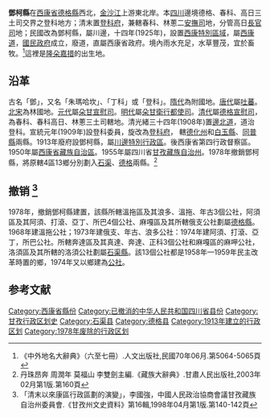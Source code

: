 '''鄧柯縣'''在[[西康省|西康省]][[德格縣|德格縣]]西北，[[金沙江|金沙江]]上游東北岸。本[[四川|四川]]邊境德格、春科、高日三土司交界之登科地方；清末置[[登科府|登科府]]，兼轄春科、林蔥二[[安撫司|安撫司]]地，分管高日[[長官司|長官司]]地；民國改為鄧柯縣，屬川邊，十四年(1925年)，設置[[西康特別區域|西康特別區域]]，屬[[西康道|西康道]]，[[國民政府|國民政府]]成立，廢道，直屬西康省政府。境內雨水充足，水草豐茂，宜於畜牧。<ref>《中外地名大辭典》（六至七冊）.人文出版社,民國70年06月.第5064-5065頁</ref>這裡是[[隆朵嘉措|隆朵嘉措]]的出生地。

== 沿革 ==
古名「鄧」，又名「朱瑪哈坎」、「丁科」或「登科」。[[隋代|隋代]]為附國地。[[唐代|唐代]]屬[[吐蕃|吐蕃]]。[[北宋|北宋]]為林國地。[[元代|元代]]屬[[朵甘宣慰司|朵甘宣慰司]]。[[明代|明代]]屬[[朵甘衛行都使司|朵甘衛行都使司]]。[[清代|清代]]屬[[德格宣慰司|德格宣慰司]]，為春科、春科高日、林蔥三土司轄地。清光緒三十四年(1908年)置[[邊北道|邊北道]]，道治登科。宣統元年(1909年)設登科委員，旋改為[[登科府|登科府]]， 轄[[德化州_(清朝)|德化州]]和[[白玉縣|白玉縣]]、[[同普縣|同普縣]]兩縣。1913年廢府設鄧柯縣，屬[[川邊特別行政區|川邊特別行政區]]。後西康省第四行政督察區。1950年屬[[西康省藏族自治區|西康省藏族自治區]]。1955年屬四川省[[甘孜藏族自治州|甘孜藏族自治州]]。1978年撤銷鄧柯縣，將原轄4區13鄉分別劃入[[石渠县|石渠]]、[[德格县|德格]]兩縣。<ref>丹珠昂奔 周潤年 莫福山 李雙劍主編.《藏族大辭典》.甘肅人民出版社,2003年02月第1版.第160頁</ref>

== 撤销 <ref>「清末以來康區行政區劃的演變」，李國強，中國人民政治協商會議甘孜藏族自治州委員會.《甘孜州文史資料》第16輯,1998年04月第1版.第140-142頁</ref> ==

1978年，撤銷鄧柯縣建置，該縣所轄溫拖區及其浪多、溫拖、年古3個公社，阿須區及其阿須、打滾、亞丁、所巴4個公社、麻嘎區及其所轄俄支公社劃屬[[德格县|德格縣]]。1968年建溫拖公社；1973年建俄支、年古、浪多公社：1974年建阿須、打滾、亞丁，所巴公社。所轄奔達區及其真達、奔達、正科3個公社和麻嘎區的麻呷公社，洛須區及其所轄的洛須公社劃屬[[石渠县|石渠縣]]。該13個公社都是1958年—1959年民主改革時置的鄉，1974年又以鄉建為[[公社|公社]]。

==参考文献==
<div class="references-small">
<references></references>
</div>

{{DEFAULTSORT:D}}
[[Category:西康省縣份|Category:西康省縣份]]
[[Category:已撤消的中华人民共和国四川省县份|Category:已撤消的中华人民共和国四川省县份]]
[[Category:甘孜行政区划史|Category:甘孜行政区划史]]
[[Category:石渠县|Category:石渠县]]
[[Category:德格县|Category:德格县]]
[[Category:1913年建立的行政区划|Category:1913年建立的行政区划]]
[[Category:1978年废除的行政区划|Category:1978年废除的行政区划]]